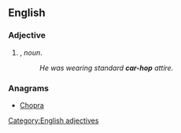 ==English==

===Adjective===
{{head|en}}

# {{attributive of|car hop|lang=en|nodot=1}}, ''noun''.
#: ''He was wearing standard '''car-hop''' attire.''

===Anagrams===
* [[Chopra#English|Chopra]]

[[Category:English adjectives]]